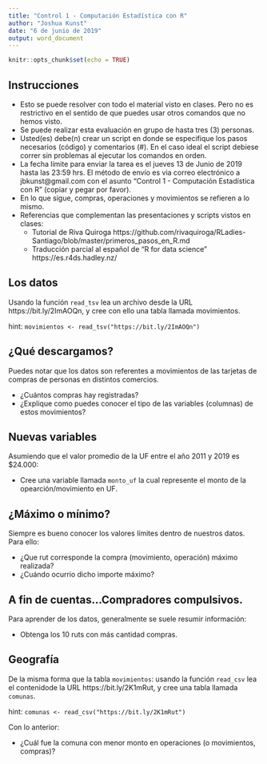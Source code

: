 ---
title: "Control 1 - Computación Estadística con R"
author: "Joshua Kunst"
date: "6 de junio de 2019"
output: word_document
---

```{r setup, include=FALSE}
knitr::opts_chunk$set(echo = TRUE)
```

## Instrucciones

- Esto se puede resolver con todo el material visto en clases. Pero no es restrictivo en el sentido
de que puedes usar otros comandos que no hemos visto. 
- Se puede realizar esta evaluación en grupo de hasta tres (3) personas.
- Usted(es) debe(n) crear un script en donde se especifique los pasos necesarios (código) y comentarios (#).
En el caso ideal el script debiese correr  sin problemas al ejecutar los comandos en orden.
- La fecha límite para enviar la tarea es el jueves 13 de Junio de 2019 hasta las 23:59 hrs. El método
de envío es via correo electrónico a jbkunst@gmail.com con el asunto "Control 1 - Computación Estadística con R" (copiar y pegar
por favor).
- En lo que sigue, compras, operaciones y movimientos se refieren a lo mismo.
- Referencias que complementan las presentaciones y scripts vistos en clases: 
  - Tutorial de Riva Quiroga https://github.com/rivaquiroga/RLadies-Santiago/blob/master/primeros_pasos_en_R.md 
  - Traducción parcial al español de "R for data science" https://es.r4ds.hadley.nz/
  
## Los datos

Usando la función `read_tsv` lea un archivo desde la URL https://bit.ly/2ImAOQn, y cree con ello una tabla llamada movimientos.

hint: `movimientos <- read_tsv("https://bit.ly/2ImAOQn")`

## ¿Qué descargamos?

Puedes notar que los datos son referentes a movimientos de las tarjetas de compras de personas en distintos comercios. 

- ¿Cuántos compras hay registradas?
- ¿Explique como puedes conocer el tipo de las variables (columnas) de estos movimientos?

## Nuevas variables

Asumiendo que el valor promedio de la UF entre el año 2011 y 2019 es $24.000:

- Cree una variable llamada `monto_uf` la cual represente el monto de la opearción/movimiento en UF.

## ¿Máximo o mínimo?

Siempre es bueno conocer los valores límites dentro de nuestros datos. Para ello:

- ¿Que rut corresponde la compra (movimiento, operación) máximo realizada?
- ¿Cuándo ocurrio dicho importe máximo?

## A fin de cuentas...Compradores compulsivos. 

Para aprender de los datos, generalmente se suele resumir información:

- Obtenga los 10 ruts con más cantidad compras. 

## Geografía 

De la misma forma que la tabla `movimientos`: usando la función `read_csv` lea el contenidode la 
URL https://bit.ly/2K1mRut, y cree una tabla llamada `comunas`.

hint: `comunas <- read_csv("https://bit.ly/2K1mRut")` 

Con lo anterior:

- ¿Cuál fue la comuna con menor monto en operaciones (o movimientos, compras)?





